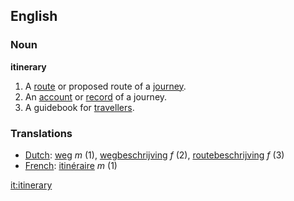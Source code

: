 ==English==
===Noun===
'''itinerary'''
#A [[route]] or proposed route of a [[journey]]. 
#An [[account]] or [[record]] of a journey.
#A guidebook for [[traveller]]s. 

===Translations===
*[[Dutch]]: [[weg]] ''m'' (1), [[wegbeschrijving]] ''f'' (2), [[routebeschrijving]] ''f'' (3)
*[[French]]: [[itinéraire]] ''m'' (1)

[[it:itinerary]]